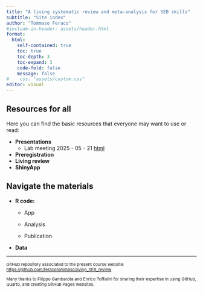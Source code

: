 ```yaml
---
title: "A living systematic review and meta-analysis for SEB skills"
subtitle: "Site index"
author: "Tommaso Feraco"
#include-in-header: assets/header.html
format: 
  html:
    self-contained: true
    toc: true   
    toc-depth: 3 
    toc-expand: 3 
    code-fold: false 
    message: false
#    css: "assets/custom.css"
editor: visual
---
```


## Resources for all

Here you can find the basic resources that everyone may want to use or read:

-   **Presentations**
    -   Lab meeting 2025 - 05 - 21 [html](https://feracotommaso.github.io/living_SEB_review/slides/labMeeting/LabMeetingLMA.html){target="_blank"}
-   **Preregistration**
-   **Living review**
-   **ShinyApp**

## Navigate the materials

-   **R code:**

    -   App

    -   Analysis

    -   Publication

-   **Data**

------------------------------------------------------------------------

::: {style="font-size:11px;"}
GitHub repository associated to the present course website: <https://github.com/feracotommaso/living_SEB_review>

Many thanks to Filippo Gambarota and Enrico Toffalini for sharing their expertise in using GitHub, Quarto, and creating GitHub Pages websites.
:::
